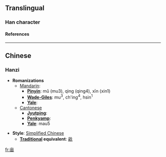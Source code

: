 {{see|畝}}<!-- may be replaced by zh-forms -->

==Translingual==
===Han character===
{{Han char|rad=亠|as=05|sn=7|so=|four=|canj=卜田 (YW)|cmean=Chinese land measure; fields}}
====References====
{{Han ref|kx=0088.161|hdz=10284.020|uh=4EA9|ud=20137}}

----
==Chinese==
===Hanzi===


* '''Romanizations'''
** [[Mandarin]]:
*** '''[[Pinyin]]''': mǔ (mu3), qìng (qing4), xīn (xin1)
*** '''[[Wade-Giles]]''': mu<sup>3</sup>, ch'ing<sup>4</sup>, hsin<sup>1</sup>
*** '''[[Yale]]''': 
**[[Cantonese]]
***'''[[Jyutping]]''':
***'''[[Penkyamp]]''': 
***'''[[Yale]]''': mau5

* '''Style''': [[Simplified Chinese]] 
** '''[[Traditional Chinese|Traditional]] equivalent''': [[畝]]




[[fr:亩]]